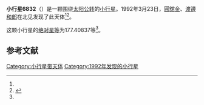 {{Infobox planet
| bgcolour = #FFFFC0
| name = 6832 Kawabata
| symbol = 
| image = 
| caption = 
| discovery = yes
| discovery_ref = 
| discoverer = [[圓舘金|圓舘金]]、[[渡邊和郎|渡邊和郎]]
| discovery_site = [[北见|北见]] 
| discovered = 1992年3月23日
| designations = yes
| mp_name = 
| named_after = 
| alt_names = 1992 FP/ 1978 WG9 / 1990 XR1
| mp_category = [[外小行星带|外小行星带]]
| orbit_ref = <ref name="a">[http://ssd.jpl.nasa.gov/sbdb.cgi?sstr=6832 6832 Kawabata] {{Wayback|url=http://ssd.jpl.nasa.gov/sbdb.cgi?sstr=6832 |date=20140828215149 }}，小行星數據庫瀏覽器（JPL Small-Body Database Browser）－[[美国国家航空航天局|美国国家航空航天局]]喷气推进实验室</ref>
| epoch = 2456400.5 (2013年4月18日更新)
| aphelion = {{convert|3.7166342|AU|km|3|abbr=on|lk=out}}
| perihelion = {{convert|2.7348622|AU|km|3|abbr=on}}
| semimajor = {{convert|3.2257482|AU|km|3|abbr=on}}
| eccentricity = 0.1521774
| period = 2116.13875 [[日|日]]<br />5.79[[儒略年|儒略年]]
| avg_speed = 
| inclination = 1.90001
| asc_node = 52.57225
| mean_anomaly = 
| arg_peri = 177.40837
| satellites = 
| physical_characteristics = yes
| dimensions = 
| mass = 
| density = 
| surface_grav = 
| escape_velocity = 
| sidereal_day = 
| axial_tilt = 
| pole_ecliptic_lat = 
| pole_ecliptic_lon = 
| albedo = 
| temperatures= 
| temp_name1 = 
| mean_temp_1 = 
| max_temp_1 = 
| temp_name2 = 
| max_temp_2 = 
| spectral_type = 
| abs_magnitude = 177.40837
}}

'''小行星6832'''（{{lang-en|6832 Kawabata}}）是一颗围绕[[太阳|太阳]][[公转|公转]]的[[小行星|小行星]]。1992年3月23日，[[圓舘金|圓舘金]]、[[渡邊和郎|渡邊和郎]]在北见发现了此天体<ref name="a" /><ref>{{cite news|title=小行星列表|url=http://cfa-www.harvard.edu/iau/lists/NumberedMPs.txt|accessdate=2013-07-08|newspaper=哈佛大学|archive-date=2008-05-17|archive-url=https://web.archive.org/web/20080517010638/http://cfa-www.harvard.edu/iau/lists/NumberedMPs.txt|dead-url=no}}</ref>。

这颗小行星的[[绝对星等|绝对星等]]为177.40837等<ref name="a" />。

==参考文献==
{{reflist}}
{{Minor Planet Number|[[小行星6831|小行星6831]]|[[小行星6833|小行星6833]]}}

{{小天体}}

[[Category:小行星带天体|Category:小行星带天体]]
[[Category:1992年发现的小行星|Category:1992年发现的小行星]]


{{asteroid-stub}}